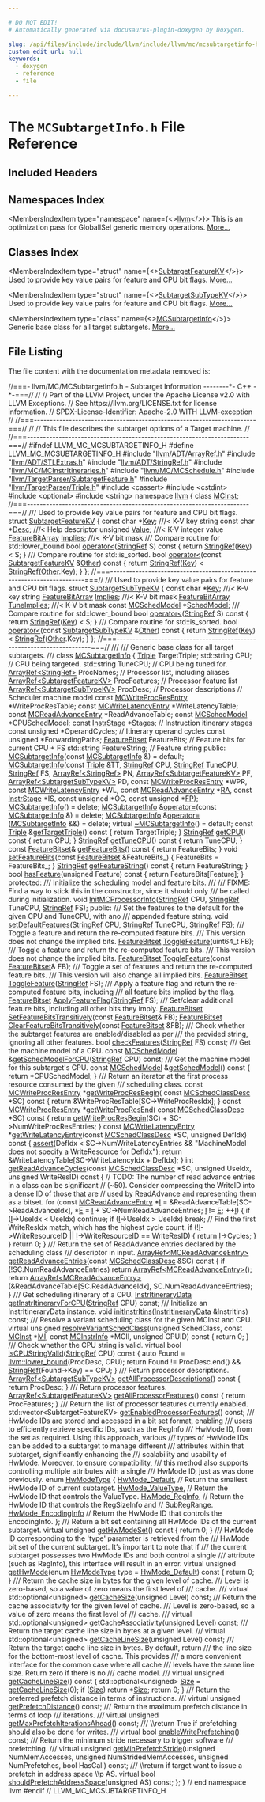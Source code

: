 ```yaml
---

# DO NOT EDIT!
# Automatically generated via docusaurus-plugin-doxygen by Doxygen.

slug: /api/files/include/include/llvm/include/llvm/mc/mcsubtargetinfo-h
custom_edit_url: null
keywords:
  - doxygen
  - reference
  - file

---
```





# The `MCSubtargetInfo.h` File Reference

<DoxygenPage pluginConfig={pluginConfig}>



## Included Headers

<IncludesList>
<IncludesListItem
  filePath="llvm/ADT/ArrayRef.h"
  permalink="/docs/api/files/include/include/llvm/include/llvm/adt/arrayref-h"
  isLocal="true" />
<IncludesListItem
  filePath="llvm/ADT/STLExtras.h"
  permalink="/docs/api/files/include/include/llvm/include/llvm/adt/stlextras-h"
  isLocal="true" />
<IncludesListItem
  filePath="llvm/ADT/StringRef.h"
  permalink="/docs/api/files/include/include/llvm/include/llvm/adt/stringref-h"
  isLocal="true" />
<IncludesListItem
  filePath="llvm/MC/MCInstrItineraries.h"
  permalink="/docs/api/files/include/include/llvm/include/llvm/mc/mcinstritineraries-h"
  isLocal="true" />
<IncludesListItem
  filePath="llvm/MC/MCSchedule.h"
  permalink="/docs/api/files/include/include/llvm/include/llvm/mc/mcschedule-h"
  isLocal="true" />
<IncludesListItem
  filePath="llvm/TargetParser/SubtargetFeature.h"
  permalink="/docs/api/files/include/include/llvm/include/llvm/targetparser/subtargetfeature-h"
  isLocal="true" />
<IncludesListItem
  filePath="llvm/TargetParser/Triple.h"
  permalink="/docs/api/files/include/include/llvm/include/llvm/targetparser/triple-h"
  isLocal="true" />
<IncludesListItem
  filePath="cassert"
  permalink=""
  isLocal="false" />
<IncludesListItem
  filePath="cstdint"
  permalink=""
  isLocal="false" />
<IncludesListItem
  filePath="optional"
  permalink=""
  isLocal="false" />
<IncludesListItem
  filePath="string"
  permalink=""
  isLocal="false" />
</IncludesList>

## Namespaces Index

<MembersIndex>

<MembersIndexItem
  type="namespace"
  name={<><a href="/docs/api/namespaces/llvm">llvm</a></>}>
This is an optimization pass for GlobalISel generic memory operations. <a href="/docs/api/namespaces/llvm/#details">More...</a>
</MembersIndexItem>

</MembersIndex>

## Classes Index

<MembersIndex>

<MembersIndexItem
  type="struct"
  name={<><a href="/docs/api/structs/llvm/subtargetfeaturekv">SubtargetFeatureKV</a></>}>
Used to provide key value pairs for feature and CPU bit flags. <a href="/docs/api/structs/llvm/subtargetfeaturekv/#details">More...</a>
</MembersIndexItem>

<MembersIndexItem
  type="struct"
  name={<><a href="/docs/api/structs/llvm/subtargetsubtypekv">SubtargetSubTypeKV</a></>}>
Used to provide key value pairs for feature and CPU bit flags. <a href="/docs/api/structs/llvm/subtargetsubtypekv/#details">More...</a>
</MembersIndexItem>

<MembersIndexItem
  type="class"
  name={<><a href="/docs/api/classes/llvm/mcsubtargetinfo">MCSubtargetInfo</a></>}>
Generic base class for all target subtargets. <a href="/docs/api/classes/llvm/mcsubtargetinfo/#details">More...</a>
</MembersIndexItem>

</MembersIndex>


## File Listing

The file content with the documentation metadata removed is:

<ProgramListing>

<Link id="l00001" /><CodeLine lineNumber="1"><span class="doxyHighlightComment">//===- llvm/MC/MCSubtargetInfo.h - Subtarget Information --------&#42;- C++ -&#42;-===//</span></CodeLine>
<Link id="l00002" /><CodeLine lineNumber="2"><span class="doxyHighlightComment">//</span></CodeLine>
<Link id="l00003" /><CodeLine lineNumber="3"><span class="doxyHighlightComment">// Part of the LLVM Project, under the Apache License v2.0 with LLVM Exceptions.</span></CodeLine>
<Link id="l00004" /><CodeLine lineNumber="4"><span class="doxyHighlightComment">// See https://llvm.org/LICENSE.txt for license information.</span></CodeLine>
<Link id="l00005" /><CodeLine lineNumber="5"><span class="doxyHighlightComment">// SPDX-License-Identifier: Apache-2.0 WITH LLVM-exception</span></CodeLine>
<Link id="l00006" /><CodeLine lineNumber="6"><span class="doxyHighlightComment">//</span></CodeLine>
<Link id="l00007" /><CodeLine lineNumber="7"><span class="doxyHighlightComment">//===----------------------------------------------------------------------===//</span></CodeLine>
<Link id="l00008" /><CodeLine lineNumber="8"><span class="doxyHighlightComment">//</span></CodeLine>
<Link id="l00009" /><CodeLine lineNumber="9"><span class="doxyHighlightComment">// This file describes the subtarget options of a Target machine.</span></CodeLine>
<Link id="l00010" /><CodeLine lineNumber="10"><span class="doxyHighlightComment">//</span></CodeLine>
<Link id="l00011" /><CodeLine lineNumber="11"><span class="doxyHighlightComment">//===----------------------------------------------------------------------===//</span></CodeLine>
<Link id="l00012" /><CodeLine lineNumber="12"></CodeLine>
<Link id="l00013" /><CodeLine lineNumber="13"><span class="doxyHighlightPreprocessor">#ifndef LLVM&#95;MC&#95;MCSUBTARGETINFO&#95;H</span></CodeLine>
<Link id="l00014" /><CodeLine lineNumber="14"><span class="doxyHighlightPreprocessor">#define LLVM&#95;MC&#95;MCSUBTARGETINFO&#95;H</span></CodeLine>
<Link id="l00015" /><CodeLine lineNumber="15"></CodeLine>
<Link id="l00016" /><CodeLine lineNumber="16"><span class="doxyHighlightPreprocessor">#include &quot;<a href="/docs/api/files/include/include/llvm/include/llvm/adt/arrayref-h">llvm/ADT/ArrayRef.h</a>&quot;</span></CodeLine>
<Link id="l00017" /><CodeLine lineNumber="17"><span class="doxyHighlightPreprocessor">#include &quot;<a href="/docs/api/files/include/include/llvm/include/llvm/adt/stlextras-h">llvm/ADT/STLExtras.h</a>&quot;</span></CodeLine>
<Link id="l00018" /><CodeLine lineNumber="18"><span class="doxyHighlightPreprocessor">#include &quot;<a href="/docs/api/files/include/include/llvm/include/llvm/adt/stringref-h">llvm/ADT/StringRef.h</a>&quot;</span></CodeLine>
<Link id="l00019" /><CodeLine lineNumber="19"><span class="doxyHighlightPreprocessor">#include &quot;<a href="/docs/api/files/include/include/llvm/include/llvm/mc/mcinstritineraries-h">llvm/MC/MCInstrItineraries.h</a>&quot;</span></CodeLine>
<Link id="l00020" /><CodeLine lineNumber="20"><span class="doxyHighlightPreprocessor">#include &quot;<a href="/docs/api/files/include/include/llvm/include/llvm/mc/mcschedule-h">llvm/MC/MCSchedule.h</a>&quot;</span></CodeLine>
<Link id="l00021" /><CodeLine lineNumber="21"><span class="doxyHighlightPreprocessor">#include &quot;<a href="/docs/api/files/include/include/llvm/include/llvm/targetparser/subtargetfeature-h">llvm/TargetParser/SubtargetFeature.h</a>&quot;</span></CodeLine>
<Link id="l00022" /><CodeLine lineNumber="22"><span class="doxyHighlightPreprocessor">#include &quot;<a href="/docs/api/files/include/include/llvm/include/llvm/targetparser/triple-h">llvm/TargetParser/Triple.h</a>&quot;</span></CodeLine>
<Link id="l00023" /><CodeLine lineNumber="23"><span class="doxyHighlightPreprocessor">#include &lt;cassert&gt;</span></CodeLine>
<Link id="l00024" /><CodeLine lineNumber="24"><span class="doxyHighlightPreprocessor">#include &lt;cstdint&gt;</span></CodeLine>
<Link id="l00025" /><CodeLine lineNumber="25"><span class="doxyHighlightPreprocessor">#include &lt;optional&gt;</span></CodeLine>
<Link id="l00026" /><CodeLine lineNumber="26"><span class="doxyHighlightPreprocessor">#include &lt;string&gt;</span></CodeLine>
<Link id="l00027" /><CodeLine lineNumber="27"></CodeLine>
<Link id="l00028" /><CodeLine lineNumber="28"><span class="doxyHighlightKeyword">namespace </span><span class="doxyHighlight"><a href="/docs/api/namespaces/llvm">llvm</a> &#123;</span></CodeLine>
<Link id="l00029" /><CodeLine lineNumber="29"></CodeLine>
<Link id="l00030" /><CodeLine lineNumber="30"><span class="doxyHighlightKeyword">class </span><span class="doxyHighlight"><a href="/docs/api/classes/llvm/mcinst">MCInst</a>;</span></CodeLine>
<Link id="l00031" /><CodeLine lineNumber="31"></CodeLine>
<Link id="l00032" /><CodeLine lineNumber="32"><span class="doxyHighlightComment">//===----------------------------------------------------------------------===//</span></CodeLine>
<Link id="l00033" /><CodeLine lineNumber="33"></CodeLine>
<Link id="l00034" /><CodeLine lineNumber="34"><span class="doxyHighlightComment">/// Used to provide key value pairs for feature and CPU bit flags.</span></CodeLine>
<Link id="l00035" /><CodeLine lineNumber="35" lineLink="/docs/api/structs/llvm/subtargetfeaturekv"><span class="doxyHighlightKeyword">struct </span><span class="doxyHighlight"><a href="/docs/api/structs/llvm/subtargetfeaturekv">SubtargetFeatureKV</a> &#123;</span></CodeLine>
<Link id="l00036" /><CodeLine lineNumber="36" lineLink="/docs/api/structs/llvm/subtargetfeaturekv/#a70f0089176b7a3065148a59e632ed0cf"><span class="doxyHighlight">  </span><span class="doxyHighlightKeyword">const</span><span class="doxyHighlight"> </span><span class="doxyHighlightKeywordType">char</span><span class="doxyHighlight"> &#42;<a href="/docs/api/structs/llvm/subtargetfeaturekv/#a70f0089176b7a3065148a59e632ed0cf">Key</a>;                      </span><span class="doxyHighlightComment">///&lt; K-V key string</span></CodeLine>
<Link id="l00037" /><CodeLine lineNumber="37" lineLink="/docs/api/structs/llvm/subtargetfeaturekv/#a7e75808bc41cbe69e3661ba6447e1c75"><span class="doxyHighlight">  </span><span class="doxyHighlightKeyword">const</span><span class="doxyHighlight"> </span><span class="doxyHighlightKeywordType">char</span><span class="doxyHighlight"> &#42;<a href="/docs/api/structs/llvm/subtargetfeaturekv/#a7e75808bc41cbe69e3661ba6447e1c75">Desc</a>;                     </span><span class="doxyHighlightComment">///&lt; Help descriptor</span></CodeLine>
<Link id="l00038" /><CodeLine lineNumber="38" lineLink="/docs/api/structs/llvm/subtargetfeaturekv/#a7052536ef4db759fa568ba0541e6170e"><span class="doxyHighlight">  </span><span class="doxyHighlightKeywordType">unsigned</span><span class="doxyHighlight"> <a href="/docs/api/structs/llvm/subtargetfeaturekv/#a7052536ef4db759fa568ba0541e6170e">Value</a>;                       </span><span class="doxyHighlightComment">///&lt; K-V integer value</span></CodeLine>
<Link id="l00039" /><CodeLine lineNumber="39" lineLink="/docs/api/structs/llvm/subtargetfeaturekv/#aa8238dd9dd2289c37c52823f01dfe460"><span class="doxyHighlight">  <a href="/docs/api/classes/llvm/featurebitarray">FeatureBitArray</a> <a href="/docs/api/structs/llvm/subtargetfeaturekv/#aa8238dd9dd2289c37c52823f01dfe460">Implies</a>;              </span><span class="doxyHighlightComment">///&lt; K-V bit mask</span></CodeLine>
<Link id="l00040" /><CodeLine lineNumber="40"></CodeLine>
<Link id="l00041" /><CodeLine lineNumber="41"><span class="doxyHighlightComment">  /// Compare routine for std::lower&#95;bound</span></CodeLine>
<Link id="l00042" /><CodeLine lineNumber="42" lineLink="/docs/api/structs/llvm/subtargetfeaturekv/#a1b1dbf00c31b86634da16faba51f6be6"><span class="doxyHighlight">  </span><span class="doxyHighlightKeywordType">bool</span><span class="doxyHighlight"> <a href="/docs/api/structs/llvm/subtargetfeaturekv/#a1b1dbf00c31b86634da16faba51f6be6">operator&lt;</a>(<a href="/docs/api/classes/llvm/stringref">StringRef</a> S)</span><span class="doxyHighlightKeyword"> const </span><span class="doxyHighlight">&#123;</span></CodeLine>
<Link id="l00043" /><CodeLine lineNumber="43"><span class="doxyHighlight">    </span><span class="doxyHighlightKeywordFlow">return</span><span class="doxyHighlight"> <a href="/docs/api/classes/llvm/stringref">StringRef</a>(<a href="/docs/api/structs/llvm/subtargetfeaturekv/#a70f0089176b7a3065148a59e632ed0cf">Key</a>) &lt; S;</span></CodeLine>
<Link id="l00044" /><CodeLine lineNumber="44"><span class="doxyHighlight">  &#125;</span></CodeLine>
<Link id="l00045" /><CodeLine lineNumber="45"></CodeLine>
<Link id="l00046" /><CodeLine lineNumber="46"><span class="doxyHighlightComment">  /// Compare routine for std::is&#95;sorted.</span></CodeLine>
<Link id="l00047" /><CodeLine lineNumber="47" lineLink="/docs/api/structs/llvm/subtargetfeaturekv/#a2d3c6a863204eaaa227fed7ae17bd600"><span class="doxyHighlight">  </span><span class="doxyHighlightKeywordType">bool</span><span class="doxyHighlight"> <a href="/docs/api/structs/llvm/subtargetfeaturekv/#a2d3c6a863204eaaa227fed7ae17bd600">operator&lt;</a>(</span><span class="doxyHighlightKeyword">const</span><span class="doxyHighlight"> <a href="/docs/api/structs/llvm/subtargetfeaturekv">SubtargetFeatureKV</a> &amp;<a href="/docs/api/namespaces/llvm/#a9eb4f5b98b70ee4fab9614ed58282c1fa6311ae17c1ee52b36e68aaf4ad066387">Other</a>)</span><span class="doxyHighlightKeyword"> const </span><span class="doxyHighlight">&#123;</span></CodeLine>
<Link id="l00048" /><CodeLine lineNumber="48"><span class="doxyHighlight">    </span><span class="doxyHighlightKeywordFlow">return</span><span class="doxyHighlight"> <a href="/docs/api/classes/llvm/stringref">StringRef</a>(<a href="/docs/api/structs/llvm/subtargetfeaturekv/#a70f0089176b7a3065148a59e632ed0cf">Key</a>) &lt; <a href="/docs/api/classes/llvm/stringref">StringRef</a>(<a href="/docs/api/namespaces/llvm/#a9eb4f5b98b70ee4fab9614ed58282c1fa6311ae17c1ee52b36e68aaf4ad066387">Other</a>.Key);</span></CodeLine>
<Link id="l00049" /><CodeLine lineNumber="49"><span class="doxyHighlight">  &#125;</span></CodeLine>
<Link id="l00050" /><CodeLine lineNumber="50"><span class="doxyHighlight">&#125;;</span></CodeLine>
<Link id="l00051" /><CodeLine lineNumber="51"></CodeLine>
<Link id="l00052" /><CodeLine lineNumber="52"><span class="doxyHighlightComment">//===----------------------------------------------------------------------===//</span></CodeLine>
<Link id="l00053" /><CodeLine lineNumber="53"></CodeLine>
<Link id="l00054" /><CodeLine lineNumber="54"><span class="doxyHighlightComment">/// Used to provide key value pairs for feature and CPU bit flags.</span></CodeLine>
<Link id="l00055" /><CodeLine lineNumber="55" lineLink="/docs/api/structs/llvm/subtargetsubtypekv"><span class="doxyHighlightKeyword">struct </span><span class="doxyHighlight"><a href="/docs/api/structs/llvm/subtargetsubtypekv">SubtargetSubTypeKV</a> &#123;</span></CodeLine>
<Link id="l00056" /><CodeLine lineNumber="56" lineLink="/docs/api/structs/llvm/subtargetsubtypekv/#a86a9752037c73c6d1c95ca11e3961e86"><span class="doxyHighlight">  </span><span class="doxyHighlightKeyword">const</span><span class="doxyHighlight"> </span><span class="doxyHighlightKeywordType">char</span><span class="doxyHighlight"> &#42;<a href="/docs/api/structs/llvm/subtargetsubtypekv/#a86a9752037c73c6d1c95ca11e3961e86">Key</a>;                      </span><span class="doxyHighlightComment">///&lt; K-V key string</span></CodeLine>
<Link id="l00057" /><CodeLine lineNumber="57" lineLink="/docs/api/structs/llvm/subtargetsubtypekv/#a81f7413b246b670568e35061dc0b9f0c"><span class="doxyHighlight">  <a href="/docs/api/classes/llvm/featurebitarray">FeatureBitArray</a> <a href="/docs/api/structs/llvm/subtargetsubtypekv/#a81f7413b246b670568e35061dc0b9f0c">Implies</a>;              </span><span class="doxyHighlightComment">///&lt; K-V bit mask</span></CodeLine>
<Link id="l00058" /><CodeLine lineNumber="58" lineLink="/docs/api/structs/llvm/subtargetsubtypekv/#a8ebb04a577050aa4baab2d26fe977777"><span class="doxyHighlight">  <a href="/docs/api/classes/llvm/featurebitarray">FeatureBitArray</a> <a href="/docs/api/structs/llvm/subtargetsubtypekv/#a8ebb04a577050aa4baab2d26fe977777">TuneImplies</a>;          </span><span class="doxyHighlightComment">///&lt; K-V bit mask</span></CodeLine>
<Link id="l00059" /><CodeLine lineNumber="59" lineLink="/docs/api/structs/llvm/subtargetsubtypekv/#a0a93c69eb1278bc8e0c651abc768d526"><span class="doxyHighlight">  </span><span class="doxyHighlightKeyword">const</span><span class="doxyHighlight"> <a href="/docs/api/structs/llvm/mcschedmodel">MCSchedModel</a> &#42;<a href="/docs/api/structs/llvm/subtargetsubtypekv/#a0a93c69eb1278bc8e0c651abc768d526">SchedModel</a>;</span></CodeLine>
<Link id="l00060" /><CodeLine lineNumber="60"></CodeLine>
<Link id="l00061" /><CodeLine lineNumber="61"><span class="doxyHighlightComment">  /// Compare routine for std::lower&#95;bound</span></CodeLine>
<Link id="l00062" /><CodeLine lineNumber="62" lineLink="/docs/api/structs/llvm/subtargetsubtypekv/#ac09f3666df1896ab6d6a5e46c8040c4d"><span class="doxyHighlight">  </span><span class="doxyHighlightKeywordType">bool</span><span class="doxyHighlight"> <a href="/docs/api/structs/llvm/subtargetsubtypekv/#ac09f3666df1896ab6d6a5e46c8040c4d">operator&lt;</a>(<a href="/docs/api/classes/llvm/stringref">StringRef</a> S)</span><span class="doxyHighlightKeyword"> const </span><span class="doxyHighlight">&#123;</span></CodeLine>
<Link id="l00063" /><CodeLine lineNumber="63"><span class="doxyHighlight">    </span><span class="doxyHighlightKeywordFlow">return</span><span class="doxyHighlight"> <a href="/docs/api/classes/llvm/stringref">StringRef</a>(<a href="/docs/api/structs/llvm/subtargetsubtypekv/#a86a9752037c73c6d1c95ca11e3961e86">Key</a>) &lt; S;</span></CodeLine>
<Link id="l00064" /><CodeLine lineNumber="64"><span class="doxyHighlight">  &#125;</span></CodeLine>
<Link id="l00065" /><CodeLine lineNumber="65"></CodeLine>
<Link id="l00066" /><CodeLine lineNumber="66"><span class="doxyHighlightComment">  /// Compare routine for std::is&#95;sorted.</span></CodeLine>
<Link id="l00067" /><CodeLine lineNumber="67" lineLink="/docs/api/structs/llvm/subtargetsubtypekv/#aad1cc9c34f9c159b29fc4ff51eb96e47"><span class="doxyHighlight">  </span><span class="doxyHighlightKeywordType">bool</span><span class="doxyHighlight"> <a href="/docs/api/structs/llvm/subtargetsubtypekv/#aad1cc9c34f9c159b29fc4ff51eb96e47">operator&lt;</a>(</span><span class="doxyHighlightKeyword">const</span><span class="doxyHighlight"> <a href="/docs/api/structs/llvm/subtargetsubtypekv">SubtargetSubTypeKV</a> &amp;<a href="/docs/api/namespaces/llvm/#a9eb4f5b98b70ee4fab9614ed58282c1fa6311ae17c1ee52b36e68aaf4ad066387">Other</a>)</span><span class="doxyHighlightKeyword"> const </span><span class="doxyHighlight">&#123;</span></CodeLine>
<Link id="l00068" /><CodeLine lineNumber="68"><span class="doxyHighlight">    </span><span class="doxyHighlightKeywordFlow">return</span><span class="doxyHighlight"> <a href="/docs/api/classes/llvm/stringref">StringRef</a>(<a href="/docs/api/structs/llvm/subtargetsubtypekv/#a86a9752037c73c6d1c95ca11e3961e86">Key</a>) &lt; <a href="/docs/api/classes/llvm/stringref">StringRef</a>(<a href="/docs/api/namespaces/llvm/#a9eb4f5b98b70ee4fab9614ed58282c1fa6311ae17c1ee52b36e68aaf4ad066387">Other</a>.Key);</span></CodeLine>
<Link id="l00069" /><CodeLine lineNumber="69"><span class="doxyHighlight">  &#125;</span></CodeLine>
<Link id="l00070" /><CodeLine lineNumber="70"><span class="doxyHighlight">&#125;;</span></CodeLine>
<Link id="l00071" /><CodeLine lineNumber="71"></CodeLine>
<Link id="l00072" /><CodeLine lineNumber="72"><span class="doxyHighlightComment">//===----------------------------------------------------------------------===//</span></CodeLine>
<Link id="l00073" /><CodeLine lineNumber="73"><span class="doxyHighlightComment">///</span></CodeLine>
<Link id="l00074" /><CodeLine lineNumber="74"><span class="doxyHighlightComment">/// Generic base class for all target subtargets.</span></CodeLine>
<Link id="l00075" /><CodeLine lineNumber="75"><span class="doxyHighlightComment">///</span></CodeLine>
<Link id="l00076" /><CodeLine lineNumber="76" lineLink="/docs/api/classes/llvm/mcsubtargetinfo"><span class="doxyHighlightKeyword">class </span><span class="doxyHighlight"><a href="/docs/api/classes/llvm/mcsubtargetinfo/#acd6b8a57e9cc0d8ccf8e91a08937bbdf">MCSubtargetInfo</a> &#123;</span></CodeLine>
<Link id="l00077" /><CodeLine lineNumber="77"><span class="doxyHighlight">  <a href="/docs/api/classes/llvm/triple">Triple</a> TargetTriple;</span></CodeLine>
<Link id="l00078" /><CodeLine lineNumber="78"><span class="doxyHighlight">  std::string CPU; </span><span class="doxyHighlightComment">// CPU being targeted.</span></CodeLine>
<Link id="l00079" /><CodeLine lineNumber="79"><span class="doxyHighlight">  std::string TuneCPU; </span><span class="doxyHighlightComment">// CPU being tuned for.</span></CodeLine>
<Link id="l00080" /><CodeLine lineNumber="80"><span class="doxyHighlight">  <a href="/docs/api/classes/llvm/arrayref">ArrayRef&lt;StringRef&gt;</a> ProcNames; </span><span class="doxyHighlightComment">// Processor list, including aliases</span></CodeLine>
<Link id="l00081" /><CodeLine lineNumber="81"><span class="doxyHighlight">  <a href="/docs/api/classes/llvm/arrayref">ArrayRef&lt;SubtargetFeatureKV&gt;</a> ProcFeatures;  </span><span class="doxyHighlightComment">// Processor feature list</span></CodeLine>
<Link id="l00082" /><CodeLine lineNumber="82"><span class="doxyHighlight">  <a href="/docs/api/classes/llvm/arrayref">ArrayRef&lt;SubtargetSubTypeKV&gt;</a> ProcDesc;  </span><span class="doxyHighlightComment">// Processor descriptions</span></CodeLine>
<Link id="l00083" /><CodeLine lineNumber="83"></CodeLine>
<Link id="l00084" /><CodeLine lineNumber="84"><span class="doxyHighlight">  </span><span class="doxyHighlightComment">// Scheduler machine model</span></CodeLine>
<Link id="l00085" /><CodeLine lineNumber="85"><span class="doxyHighlight">  </span><span class="doxyHighlightKeyword">const</span><span class="doxyHighlight"> <a href="/docs/api/structs/llvm/mcwriteprocresentry">MCWriteProcResEntry</a> &#42;WriteProcResTable;</span></CodeLine>
<Link id="l00086" /><CodeLine lineNumber="86"><span class="doxyHighlight">  </span><span class="doxyHighlightKeyword">const</span><span class="doxyHighlight"> <a href="/docs/api/structs/llvm/mcwritelatencyentry">MCWriteLatencyEntry</a> &#42;WriteLatencyTable;</span></CodeLine>
<Link id="l00087" /><CodeLine lineNumber="87"><span class="doxyHighlight">  </span><span class="doxyHighlightKeyword">const</span><span class="doxyHighlight"> <a href="/docs/api/structs/llvm/mcreadadvanceentry">MCReadAdvanceEntry</a> &#42;ReadAdvanceTable;</span></CodeLine>
<Link id="l00088" /><CodeLine lineNumber="88"><span class="doxyHighlight">  </span><span class="doxyHighlightKeyword">const</span><span class="doxyHighlight"> <a href="/docs/api/structs/llvm/mcschedmodel">MCSchedModel</a> &#42;CPUSchedModel;</span></CodeLine>
<Link id="l00089" /><CodeLine lineNumber="89"></CodeLine>
<Link id="l00090" /><CodeLine lineNumber="90"><span class="doxyHighlight">  </span><span class="doxyHighlightKeyword">const</span><span class="doxyHighlight"> <a href="/docs/api/structs/llvm/instrstage">InstrStage</a> &#42;Stages;            </span><span class="doxyHighlightComment">// Instruction itinerary stages</span></CodeLine>
<Link id="l00091" /><CodeLine lineNumber="91"><span class="doxyHighlight">  </span><span class="doxyHighlightKeyword">const</span><span class="doxyHighlight"> </span><span class="doxyHighlightKeywordType">unsigned</span><span class="doxyHighlight"> &#42;OperandCycles;       </span><span class="doxyHighlightComment">// Itinerary operand cycles</span></CodeLine>
<Link id="l00092" /><CodeLine lineNumber="92"><span class="doxyHighlight">  </span><span class="doxyHighlightKeyword">const</span><span class="doxyHighlight"> </span><span class="doxyHighlightKeywordType">unsigned</span><span class="doxyHighlight"> &#42;ForwardingPaths;</span></CodeLine>
<Link id="l00093" /><CodeLine lineNumber="93"><span class="doxyHighlight">  <a href="/docs/api/classes/llvm/featurebitset">FeatureBitset</a> FeatureBits;           </span><span class="doxyHighlightComment">// Feature bits for current CPU + FS</span></CodeLine>
<Link id="l00094" /><CodeLine lineNumber="94"><span class="doxyHighlight">  std::string FeatureString;           </span><span class="doxyHighlightComment">// Feature string</span></CodeLine>
<Link id="l00095" /><CodeLine lineNumber="95"></CodeLine>
<Link id="l00096" /><CodeLine lineNumber="96"><span class="doxyHighlightKeyword">public</span><span class="doxyHighlight">:</span></CodeLine>
<Link id="l00097" /><CodeLine lineNumber="97" lineLink="/docs/api/classes/llvm/mcsubtargetinfo/#acd6b8a57e9cc0d8ccf8e91a08937bbdf"><span class="doxyHighlight">  <a href="/docs/api/classes/llvm/mcsubtargetinfo/#acd6b8a57e9cc0d8ccf8e91a08937bbdf">MCSubtargetInfo</a>(</span><span class="doxyHighlightKeyword">const</span><span class="doxyHighlight"> <a href="/docs/api/classes/llvm/mcsubtargetinfo/#acd6b8a57e9cc0d8ccf8e91a08937bbdf">MCSubtargetInfo</a> &amp;) = </span><span class="doxyHighlightKeywordFlow">default</span><span class="doxyHighlight">;</span></CodeLine>
<Link id="l00098" /><CodeLine lineNumber="98"><span class="doxyHighlight">  <a href="/docs/api/classes/llvm/mcsubtargetinfo/#a860e8cc7a236a7e1f0d04ecfdffeba35">MCSubtargetInfo</a>(</span><span class="doxyHighlightKeyword">const</span><span class="doxyHighlight"> <a href="/docs/api/classes/llvm/triple">Triple</a> &amp;TT, <a href="/docs/api/classes/llvm/stringref">StringRef</a> CPU, <a href="/docs/api/classes/llvm/stringref">StringRef</a> TuneCPU,</span></CodeLine>
<Link id="l00099" /><CodeLine lineNumber="99"><span class="doxyHighlight">                  <a href="/docs/api/classes/llvm/stringref">StringRef</a> FS, <a href="/docs/api/classes/llvm/arrayref">ArrayRef&lt;StringRef&gt;</a> PN,</span></CodeLine>
<Link id="l00100" /><CodeLine lineNumber="100"><span class="doxyHighlight">                  <a href="/docs/api/classes/llvm/arrayref">ArrayRef&lt;SubtargetFeatureKV&gt;</a> PF,</span></CodeLine>
<Link id="l00101" /><CodeLine lineNumber="101"><span class="doxyHighlight">                  <a href="/docs/api/classes/llvm/arrayref">ArrayRef&lt;SubtargetSubTypeKV&gt;</a> PD,</span></CodeLine>
<Link id="l00102" /><CodeLine lineNumber="102"><span class="doxyHighlight">                  </span><span class="doxyHighlightKeyword">const</span><span class="doxyHighlight"> <a href="/docs/api/structs/llvm/mcwriteprocresentry">MCWriteProcResEntry</a> &#42;WPR, </span><span class="doxyHighlightKeyword">const</span><span class="doxyHighlight"> <a href="/docs/api/structs/llvm/mcwritelatencyentry">MCWriteLatencyEntry</a> &#42;WL,</span></CodeLine>
<Link id="l00103" /><CodeLine lineNumber="103"><span class="doxyHighlight">                  </span><span class="doxyHighlightKeyword">const</span><span class="doxyHighlight"> <a href="/docs/api/structs/llvm/mcreadadvanceentry">MCReadAdvanceEntry</a> &#42;<a href="/docs/api/files/lib/lib/target/lib/target/amdgpu/sioptimizeexecmaskingprera-cpp/#a3e47bdb3e296b00df96eff7896fa57bf">RA</a>, </span><span class="doxyHighlightKeyword">const</span><span class="doxyHighlight"> <a href="/docs/api/structs/llvm/instrstage">InstrStage</a> &#42;IS,</span></CodeLine>
<Link id="l00104" /><CodeLine lineNumber="104"><span class="doxyHighlight">                  </span><span class="doxyHighlightKeyword">const</span><span class="doxyHighlight"> </span><span class="doxyHighlightKeywordType">unsigned</span><span class="doxyHighlight"> &#42;OC, </span><span class="doxyHighlightKeyword">const</span><span class="doxyHighlight"> </span><span class="doxyHighlightKeywordType">unsigned</span><span class="doxyHighlight"> &#42;<a href="/docs/api/files/lib/lib/target/lib/target/aarch64/aarch64iseldagtodag-cpp/#a2098a5fa6ada61b6c4a1f210ad84e4a1a4ebada6a2af2bcba53ded1d7b414f081">FP</a>);</span></CodeLine>
<Link id="l00105" /><CodeLine lineNumber="105" lineLink="/docs/api/classes/llvm/mcsubtargetinfo/#a860e8cc7a236a7e1f0d04ecfdffeba35"><span class="doxyHighlight">  <a href="/docs/api/classes/llvm/mcsubtargetinfo/#a860e8cc7a236a7e1f0d04ecfdffeba35">MCSubtargetInfo</a>() = </span><span class="doxyHighlightKeyword">delete</span><span class="doxyHighlight">;</span></CodeLine>
<Link id="l00106" /><CodeLine lineNumber="106" lineLink="/docs/api/classes/llvm/mcsubtargetinfo/#a42ece6d9a174fb7305138b8dd452d88f"><span class="doxyHighlight">  <a href="/docs/api/classes/llvm/mcsubtargetinfo/#acd6b8a57e9cc0d8ccf8e91a08937bbdf">MCSubtargetInfo</a> &amp;<a href="/docs/api/classes/llvm/mcsubtargetinfo/#a42ece6d9a174fb7305138b8dd452d88f">operator=</a>(</span><span class="doxyHighlightKeyword">const</span><span class="doxyHighlight"> <a href="/docs/api/classes/llvm/mcsubtargetinfo/#acd6b8a57e9cc0d8ccf8e91a08937bbdf">MCSubtargetInfo</a> &amp;) = </span><span class="doxyHighlightKeyword">delete</span><span class="doxyHighlight">;</span></CodeLine>
<Link id="l00107" /><CodeLine lineNumber="107" lineLink="/docs/api/classes/llvm/mcsubtargetinfo/#a45f7fb254f30336ddb9d13c8ce562fdc"><span class="doxyHighlight">  <a href="/docs/api/classes/llvm/mcsubtargetinfo/#acd6b8a57e9cc0d8ccf8e91a08937bbdf">MCSubtargetInfo</a> &amp;<a href="/docs/api/classes/llvm/mcsubtargetinfo/#a45f7fb254f30336ddb9d13c8ce562fdc">operator=</a>(<a href="/docs/api/classes/llvm/mcsubtargetinfo/#acd6b8a57e9cc0d8ccf8e91a08937bbdf">MCSubtargetInfo</a> &amp;&amp;) = </span><span class="doxyHighlightKeyword">delete</span><span class="doxyHighlight">;</span></CodeLine>
<Link id="l00108" /><CodeLine lineNumber="108" lineLink="/docs/api/classes/llvm/mcsubtargetinfo/#a801deb3923c341f6cf240d9fbdc9cdc2"><span class="doxyHighlight">  </span><span class="doxyHighlightKeyword">virtual</span><span class="doxyHighlight"> <a href="/docs/api/classes/llvm/mcsubtargetinfo/#a801deb3923c341f6cf240d9fbdc9cdc2">~MCSubtargetInfo</a>() = </span><span class="doxyHighlightKeywordFlow">default</span><span class="doxyHighlight">;</span></CodeLine>
<Link id="l00109" /><CodeLine lineNumber="109"></CodeLine>
<Link id="l00110" /><CodeLine lineNumber="110" lineLink="/docs/api/classes/llvm/mcsubtargetinfo/#a1ef6ef4ff039e873e9f66e21e3e55e26"><span class="doxyHighlight">  </span><span class="doxyHighlightKeyword">const</span><span class="doxyHighlight"> <a href="/docs/api/classes/llvm/triple">Triple</a> &amp;<a href="/docs/api/classes/llvm/mcsubtargetinfo/#a1ef6ef4ff039e873e9f66e21e3e55e26">getTargetTriple</a>()</span><span class="doxyHighlightKeyword"> const </span><span class="doxyHighlight">&#123; </span><span class="doxyHighlightKeywordFlow">return</span><span class="doxyHighlight"> TargetTriple; &#125;</span></CodeLine>
<Link id="l00111" /><CodeLine lineNumber="111" lineLink="/docs/api/classes/llvm/mcsubtargetinfo/#a5d5452528429597f223826cbc63ca867"><span class="doxyHighlight">  <a href="/docs/api/classes/llvm/stringref">StringRef</a> <a href="/docs/api/classes/llvm/mcsubtargetinfo/#a5d5452528429597f223826cbc63ca867">getCPU</a>()</span><span class="doxyHighlightKeyword"> const </span><span class="doxyHighlight">&#123; </span><span class="doxyHighlightKeywordFlow">return</span><span class="doxyHighlight"> CPU; &#125;</span></CodeLine>
<Link id="l00112" /><CodeLine lineNumber="112" lineLink="/docs/api/classes/llvm/mcsubtargetinfo/#a9ad1b628c02f5e23a256ea858ea75efe"><span class="doxyHighlight">  <a href="/docs/api/classes/llvm/stringref">StringRef</a> <a href="/docs/api/classes/llvm/mcsubtargetinfo/#a9ad1b628c02f5e23a256ea858ea75efe">getTuneCPU</a>()</span><span class="doxyHighlightKeyword"> const </span><span class="doxyHighlight">&#123; </span><span class="doxyHighlightKeywordFlow">return</span><span class="doxyHighlight"> TuneCPU; &#125;</span></CodeLine>
<Link id="l00113" /><CodeLine lineNumber="113"></CodeLine>
<Link id="l00114" /><CodeLine lineNumber="114" lineLink="/docs/api/classes/llvm/mcsubtargetinfo/#a53afee158973a8af8c60263ddb5b2d07"><span class="doxyHighlight">  </span><span class="doxyHighlightKeyword">const</span><span class="doxyHighlight"> <a href="/docs/api/classes/llvm/featurebitset">FeatureBitset</a>&amp; <a href="/docs/api/classes/llvm/mcsubtargetinfo/#a53afee158973a8af8c60263ddb5b2d07">getFeatureBits</a>()</span><span class="doxyHighlightKeyword"> const </span><span class="doxyHighlight">&#123; </span><span class="doxyHighlightKeywordFlow">return</span><span class="doxyHighlight"> FeatureBits; &#125;</span></CodeLine>
<Link id="l00115" /><CodeLine lineNumber="115" lineLink="/docs/api/classes/llvm/mcsubtargetinfo/#a163ce14824b63240eb1065b2ff583a8b"><span class="doxyHighlight">  </span><span class="doxyHighlightKeywordType">void</span><span class="doxyHighlight"> <a href="/docs/api/classes/llvm/mcsubtargetinfo/#a163ce14824b63240eb1065b2ff583a8b">setFeatureBits</a>(</span><span class="doxyHighlightKeyword">const</span><span class="doxyHighlight"> <a href="/docs/api/classes/llvm/featurebitset">FeatureBitset</a> &amp;FeatureBits&#95;) &#123;</span></CodeLine>
<Link id="l00116" /><CodeLine lineNumber="116"><span class="doxyHighlight">    FeatureBits = FeatureBits&#95;;</span></CodeLine>
<Link id="l00117" /><CodeLine lineNumber="117"><span class="doxyHighlight">  &#125;</span></CodeLine>
<Link id="l00118" /><CodeLine lineNumber="118"></CodeLine>
<Link id="l00119" /><CodeLine lineNumber="119" lineLink="/docs/api/classes/llvm/mcsubtargetinfo/#a149e626e2c29c99e669dc773c99e2b87"><span class="doxyHighlight">  <a href="/docs/api/classes/llvm/stringref">StringRef</a> <a href="/docs/api/classes/llvm/mcsubtargetinfo/#a149e626e2c29c99e669dc773c99e2b87">getFeatureString</a>()</span><span class="doxyHighlightKeyword"> const </span><span class="doxyHighlight">&#123; </span><span class="doxyHighlightKeywordFlow">return</span><span class="doxyHighlight"> FeatureString; &#125;</span></CodeLine>
<Link id="l00120" /><CodeLine lineNumber="120"></CodeLine>
<Link id="l00121" /><CodeLine lineNumber="121" lineLink="/docs/api/classes/llvm/mcsubtargetinfo/#a0ad14e9a81239b54fd64089b3290bfde"><span class="doxyHighlight">  </span><span class="doxyHighlightKeywordType">bool</span><span class="doxyHighlight"> <a href="/docs/api/classes/llvm/mcsubtargetinfo/#a0ad14e9a81239b54fd64089b3290bfde">hasFeature</a>(</span><span class="doxyHighlightKeywordType">unsigned</span><span class="doxyHighlight"> Feature)</span><span class="doxyHighlightKeyword"> const </span><span class="doxyHighlight">&#123;</span></CodeLine>
<Link id="l00122" /><CodeLine lineNumber="122"><span class="doxyHighlight">    </span><span class="doxyHighlightKeywordFlow">return</span><span class="doxyHighlight"> FeatureBits&#91;Feature&#93;;</span></CodeLine>
<Link id="l00123" /><CodeLine lineNumber="123"><span class="doxyHighlight">  &#125;</span></CodeLine>
<Link id="l00124" /><CodeLine lineNumber="124"></CodeLine>
<Link id="l00125" /><CodeLine lineNumber="125"><span class="doxyHighlightKeyword">protected</span><span class="doxyHighlight">:</span></CodeLine>
<Link id="l00126" /><CodeLine lineNumber="126"><span class="doxyHighlightComment">  /// Initialize the scheduling model and feature bits.</span></CodeLine>
<Link id="l00127" /><CodeLine lineNumber="127"><span class="doxyHighlightComment">  ///</span></CodeLine>
<Link id="l00128" /><CodeLine lineNumber="128"><span class="doxyHighlightComment">  /// FIXME: Find a way to stick this in the constructor, since it should only</span></CodeLine>
<Link id="l00129" /><CodeLine lineNumber="129"><span class="doxyHighlightComment">  /// be called during initialization.</span></CodeLine>
<Link id="l00130" /><CodeLine lineNumber="130"><span class="doxyHighlight">  </span><span class="doxyHighlightKeywordType">void</span><span class="doxyHighlight"> <a href="/docs/api/classes/llvm/mcsubtargetinfo/#adea593fdfefa11ea2aa7ed07d9df6155">InitMCProcessorInfo</a>(<a href="/docs/api/classes/llvm/stringref">StringRef</a> CPU, <a href="/docs/api/classes/llvm/stringref">StringRef</a> TuneCPU, <a href="/docs/api/classes/llvm/stringref">StringRef</a> FS);</span></CodeLine>
<Link id="l00131" /><CodeLine lineNumber="131"></CodeLine>
<Link id="l00132" /><CodeLine lineNumber="132"><span class="doxyHighlightKeyword">public</span><span class="doxyHighlight">:</span></CodeLine>
<Link id="l00133" /><CodeLine lineNumber="133"><span class="doxyHighlightComment">  /// Set the features to the default for the given CPU and TuneCPU, with ano</span></CodeLine>
<Link id="l00134" /><CodeLine lineNumber="134"><span class="doxyHighlightComment">  /// appended feature string.</span></CodeLine>
<Link id="l00135" /><CodeLine lineNumber="135"><span class="doxyHighlight">  </span><span class="doxyHighlightKeywordType">void</span><span class="doxyHighlight"> <a href="/docs/api/classes/llvm/mcsubtargetinfo/#ac717fb0e66df93c662f97cc56de7d1f3">setDefaultFeatures</a>(<a href="/docs/api/classes/llvm/stringref">StringRef</a> CPU, <a href="/docs/api/classes/llvm/stringref">StringRef</a> TuneCPU, <a href="/docs/api/classes/llvm/stringref">StringRef</a> FS);</span></CodeLine>
<Link id="l00136" /><CodeLine lineNumber="136"></CodeLine>
<Link id="l00137" /><CodeLine lineNumber="137"><span class="doxyHighlightComment">  /// Toggle a feature and return the re-computed feature bits.</span></CodeLine>
<Link id="l00138" /><CodeLine lineNumber="138"><span class="doxyHighlightComment">  /// This version does not change the implied bits.</span></CodeLine>
<Link id="l00139" /><CodeLine lineNumber="139"><span class="doxyHighlight">  <a href="/docs/api/classes/llvm/featurebitset">FeatureBitset</a> <a href="/docs/api/classes/llvm/mcsubtargetinfo/#acaa1de0987d9c003e41c92f310c45746">ToggleFeature</a>(uint64&#95;t FB);</span></CodeLine>
<Link id="l00140" /><CodeLine lineNumber="140"></CodeLine>
<Link id="l00141" /><CodeLine lineNumber="141"><span class="doxyHighlightComment">  /// Toggle a feature and return the re-computed feature bits.</span></CodeLine>
<Link id="l00142" /><CodeLine lineNumber="142"><span class="doxyHighlightComment">  /// This version does not change the implied bits.</span></CodeLine>
<Link id="l00143" /><CodeLine lineNumber="143"><span class="doxyHighlight">  <a href="/docs/api/classes/llvm/featurebitset">FeatureBitset</a> <a href="/docs/api/classes/llvm/mcsubtargetinfo/#acaa1de0987d9c003e41c92f310c45746">ToggleFeature</a>(</span><span class="doxyHighlightKeyword">const</span><span class="doxyHighlight"> <a href="/docs/api/classes/llvm/featurebitset">FeatureBitset</a>&amp; FB);</span></CodeLine>
<Link id="l00144" /><CodeLine lineNumber="144"></CodeLine>
<Link id="l00145" /><CodeLine lineNumber="145"><span class="doxyHighlightComment">  /// Toggle a set of features and return the re-computed feature bits.</span></CodeLine>
<Link id="l00146" /><CodeLine lineNumber="146"><span class="doxyHighlightComment">  /// This version will also change all implied bits.</span></CodeLine>
<Link id="l00147" /><CodeLine lineNumber="147"><span class="doxyHighlight">  <a href="/docs/api/classes/llvm/featurebitset">FeatureBitset</a> <a href="/docs/api/classes/llvm/mcsubtargetinfo/#acaa1de0987d9c003e41c92f310c45746">ToggleFeature</a>(<a href="/docs/api/classes/llvm/stringref">StringRef</a> FS);</span></CodeLine>
<Link id="l00148" /><CodeLine lineNumber="148"></CodeLine>
<Link id="l00149" /><CodeLine lineNumber="149"><span class="doxyHighlightComment">  /// Apply a feature flag and return the re-computed feature bits, including</span></CodeLine>
<Link id="l00150" /><CodeLine lineNumber="150"><span class="doxyHighlightComment">  /// all feature bits implied by the flag.</span></CodeLine>
<Link id="l00151" /><CodeLine lineNumber="151"><span class="doxyHighlight">  <a href="/docs/api/classes/llvm/featurebitset">FeatureBitset</a> <a href="/docs/api/classes/llvm/mcsubtargetinfo/#a861526a1ea6a99e7e013f7be0998b89e">ApplyFeatureFlag</a>(<a href="/docs/api/classes/llvm/stringref">StringRef</a> FS);</span></CodeLine>
<Link id="l00152" /><CodeLine lineNumber="152"></CodeLine>
<Link id="l00153" /><CodeLine lineNumber="153"><span class="doxyHighlightComment">  /// Set/clear additional feature bits, including all other bits they imply.</span></CodeLine>
<Link id="l00154" /><CodeLine lineNumber="154"><span class="doxyHighlight">  <a href="/docs/api/classes/llvm/featurebitset">FeatureBitset</a> <a href="/docs/api/classes/llvm/mcsubtargetinfo/#a930d94c27661f22a8f6959e3cab4ffda">SetFeatureBitsTransitively</a>(</span><span class="doxyHighlightKeyword">const</span><span class="doxyHighlight"> <a href="/docs/api/classes/llvm/featurebitset">FeatureBitset</a>&amp; FB);</span></CodeLine>
<Link id="l00155" /><CodeLine lineNumber="155"><span class="doxyHighlight">  <a href="/docs/api/classes/llvm/featurebitset">FeatureBitset</a> <a href="/docs/api/classes/llvm/mcsubtargetinfo/#af4b8dd4ace194f4d2fd90bc1c7cc9e61">ClearFeatureBitsTransitively</a>(</span><span class="doxyHighlightKeyword">const</span><span class="doxyHighlight"> <a href="/docs/api/classes/llvm/featurebitset">FeatureBitset</a> &amp;FB);</span></CodeLine>
<Link id="l00156" /><CodeLine lineNumber="156"></CodeLine>
<Link id="l00157" /><CodeLine lineNumber="157"><span class="doxyHighlightComment">  /// Check whether the subtarget features are enabled/disabled as per</span></CodeLine>
<Link id="l00158" /><CodeLine lineNumber="158"><span class="doxyHighlightComment">  /// the provided string, ignoring all other features.</span></CodeLine>
<Link id="l00159" /><CodeLine lineNumber="159"><span class="doxyHighlight">  </span><span class="doxyHighlightKeywordType">bool</span><span class="doxyHighlight"> <a href="/docs/api/classes/llvm/mcsubtargetinfo/#a02f9740fb6022c141b98c6b1af02d29b">checkFeatures</a>(<a href="/docs/api/classes/llvm/stringref">StringRef</a> FS) </span><span class="doxyHighlightKeyword">const</span><span class="doxyHighlight">;</span></CodeLine>
<Link id="l00160" /><CodeLine lineNumber="160"></CodeLine>
<Link id="l00161" /><CodeLine lineNumber="161"><span class="doxyHighlightComment">  /// Get the machine model of a CPU.</span></CodeLine>
<Link id="l00162" /><CodeLine lineNumber="162"><span class="doxyHighlight">  </span><span class="doxyHighlightKeyword">const</span><span class="doxyHighlight"> <a href="/docs/api/structs/llvm/mcschedmodel">MCSchedModel</a> &amp;<a href="/docs/api/classes/llvm/mcsubtargetinfo/#a2eddfb1a986d95b7f9e8e0988f72960c">getSchedModelForCPU</a>(<a href="/docs/api/classes/llvm/stringref">StringRef</a> CPU) </span><span class="doxyHighlightKeyword">const</span><span class="doxyHighlight">;</span></CodeLine>
<Link id="l00163" /><CodeLine lineNumber="163"></CodeLine>
<Link id="l00164" /><CodeLine lineNumber="164"><span class="doxyHighlightComment">  /// Get the machine model for this subtarget&#39;s CPU.</span></CodeLine>
<Link id="l00165" /><CodeLine lineNumber="165" lineLink="/docs/api/classes/llvm/mcsubtargetinfo/#af907ecc18c1f4f0bce8a9e2eb449ffb8"><span class="doxyHighlight">  </span><span class="doxyHighlightKeyword">const</span><span class="doxyHighlight"> <a href="/docs/api/structs/llvm/mcschedmodel">MCSchedModel</a> &amp;<a href="/docs/api/classes/llvm/mcsubtargetinfo/#af907ecc18c1f4f0bce8a9e2eb449ffb8">getSchedModel</a>()</span><span class="doxyHighlightKeyword"> const </span><span class="doxyHighlight">&#123; </span><span class="doxyHighlightKeywordFlow">return</span><span class="doxyHighlight"> &#42;CPUSchedModel; &#125;</span></CodeLine>
<Link id="l00166" /><CodeLine lineNumber="166"></CodeLine>
<Link id="l00167" /><CodeLine lineNumber="167"><span class="doxyHighlightComment">  /// Return an iterator at the first process resource consumed by the given</span></CodeLine>
<Link id="l00168" /><CodeLine lineNumber="168"><span class="doxyHighlightComment">  /// scheduling class.</span></CodeLine>
<Link id="l00169" /><CodeLine lineNumber="169" lineLink="/docs/api/classes/llvm/mcsubtargetinfo/#af31aa7690c77c36f2ffeb083b9917804"><span class="doxyHighlight">  </span><span class="doxyHighlightKeyword">const</span><span class="doxyHighlight"> <a href="/docs/api/structs/llvm/mcwriteprocresentry">MCWriteProcResEntry</a> &#42;<a href="/docs/api/classes/llvm/mcsubtargetinfo/#af31aa7690c77c36f2ffeb083b9917804">getWriteProcResBegin</a>(</span></CodeLine>
<Link id="l00170" /><CodeLine lineNumber="170"><span class="doxyHighlight">    </span><span class="doxyHighlightKeyword">const</span><span class="doxyHighlight"> <a href="/docs/api/structs/llvm/mcschedclassdesc">MCSchedClassDesc</a> &#42;SC)</span><span class="doxyHighlightKeyword"> const </span><span class="doxyHighlight">&#123;</span></CodeLine>
<Link id="l00171" /><CodeLine lineNumber="171"><span class="doxyHighlight">    </span><span class="doxyHighlightKeywordFlow">return</span><span class="doxyHighlight"> &amp;WriteProcResTable&#91;SC-&gt;WriteProcResIdx&#93;;</span></CodeLine>
<Link id="l00172" /><CodeLine lineNumber="172"><span class="doxyHighlight">  &#125;</span></CodeLine>
<Link id="l00173" /><CodeLine lineNumber="173" lineLink="/docs/api/classes/llvm/mcsubtargetinfo/#a08d8cf817aece246e6f804227cfbea77"><span class="doxyHighlight">  </span><span class="doxyHighlightKeyword">const</span><span class="doxyHighlight"> <a href="/docs/api/structs/llvm/mcwriteprocresentry">MCWriteProcResEntry</a> &#42;<a href="/docs/api/classes/llvm/mcsubtargetinfo/#a08d8cf817aece246e6f804227cfbea77">getWriteProcResEnd</a>(</span></CodeLine>
<Link id="l00174" /><CodeLine lineNumber="174"><span class="doxyHighlight">    </span><span class="doxyHighlightKeyword">const</span><span class="doxyHighlight"> <a href="/docs/api/structs/llvm/mcschedclassdesc">MCSchedClassDesc</a> &#42;SC)</span><span class="doxyHighlightKeyword"> const </span><span class="doxyHighlight">&#123;</span></CodeLine>
<Link id="l00175" /><CodeLine lineNumber="175"><span class="doxyHighlight">    </span><span class="doxyHighlightKeywordFlow">return</span><span class="doxyHighlight"> <a href="/docs/api/classes/llvm/mcsubtargetinfo/#af31aa7690c77c36f2ffeb083b9917804">getWriteProcResBegin</a>(SC) + SC-&gt;NumWriteProcResEntries;</span></CodeLine>
<Link id="l00176" /><CodeLine lineNumber="176"><span class="doxyHighlight">  &#125;</span></CodeLine>
<Link id="l00177" /><CodeLine lineNumber="177"></CodeLine>
<Link id="l00178" /><CodeLine lineNumber="178" lineLink="/docs/api/classes/llvm/mcsubtargetinfo/#a36abba0bcbba153c7227e631eae79e7a"><span class="doxyHighlight">  </span><span class="doxyHighlightKeyword">const</span><span class="doxyHighlight"> <a href="/docs/api/structs/llvm/mcwritelatencyentry">MCWriteLatencyEntry</a> &#42;<a href="/docs/api/classes/llvm/mcsubtargetinfo/#a36abba0bcbba153c7227e631eae79e7a">getWriteLatencyEntry</a>(</span><span class="doxyHighlightKeyword">const</span><span class="doxyHighlight"> <a href="/docs/api/structs/llvm/mcschedclassdesc">MCSchedClassDesc</a> &#42;SC,</span></CodeLine>
<Link id="l00179" /><CodeLine lineNumber="179"><span class="doxyHighlight">                                                  </span><span class="doxyHighlightKeywordType">unsigned</span><span class="doxyHighlight"> DefIdx)</span><span class="doxyHighlightKeyword"> const </span><span class="doxyHighlight">&#123;</span></CodeLine>
<Link id="l00180" /><CodeLine lineNumber="180"><span class="doxyHighlight">    <a href="/docs/api/files/lib/lib/target/lib/target/amdgpu/silowercontrolflow-cpp/#a4868c5d81c5ccc98c47aeab6244346a0">assert</a>(DefIdx &lt; SC-&gt;NumWriteLatencyEntries &amp;&amp;</span></CodeLine>
<Link id="l00181" /><CodeLine lineNumber="181"><span class="doxyHighlight">           </span><span class="doxyHighlightStringLiteral">&quot;MachineModel does not specify a WriteResource for DefIdx&quot;</span><span class="doxyHighlight">);</span></CodeLine>
<Link id="l00182" /><CodeLine lineNumber="182"></CodeLine>
<Link id="l00183" /><CodeLine lineNumber="183"><span class="doxyHighlight">    </span><span class="doxyHighlightKeywordFlow">return</span><span class="doxyHighlight"> &amp;WriteLatencyTable&#91;SC-&gt;WriteLatencyIdx + DefIdx&#93;;</span></CodeLine>
<Link id="l00184" /><CodeLine lineNumber="184"><span class="doxyHighlight">  &#125;</span></CodeLine>
<Link id="l00185" /><CodeLine lineNumber="185"></CodeLine>
<Link id="l00186" /><CodeLine lineNumber="186" lineLink="/docs/api/classes/llvm/mcsubtargetinfo/#a1060a7c37903fcc791a20d9d0c994c25"><span class="doxyHighlight">  </span><span class="doxyHighlightKeywordType">int</span><span class="doxyHighlight"> <a href="/docs/api/classes/llvm/mcsubtargetinfo/#a1060a7c37903fcc791a20d9d0c994c25">getReadAdvanceCycles</a>(</span><span class="doxyHighlightKeyword">const</span><span class="doxyHighlight"> <a href="/docs/api/structs/llvm/mcschedclassdesc">MCSchedClassDesc</a> &#42;SC, </span><span class="doxyHighlightKeywordType">unsigned</span><span class="doxyHighlight"> UseIdx,</span></CodeLine>
<Link id="l00187" /><CodeLine lineNumber="187"><span class="doxyHighlight">                           </span><span class="doxyHighlightKeywordType">unsigned</span><span class="doxyHighlight"> WriteResID)</span><span class="doxyHighlightKeyword"> const </span><span class="doxyHighlight">&#123;</span></CodeLine>
<Link id="l00188" /><CodeLine lineNumber="188"><span class="doxyHighlight">    </span><span class="doxyHighlightComment">// TODO: The number of read advance entries in a class can be significant</span></CodeLine>
<Link id="l00189" /><CodeLine lineNumber="189"><span class="doxyHighlight">    </span><span class="doxyHighlightComment">// (~50). Consider compressing the WriteID into a dense ID of those that are</span></CodeLine>
<Link id="l00190" /><CodeLine lineNumber="190"><span class="doxyHighlight">    </span><span class="doxyHighlightComment">// used by ReadAdvance and representing them as a bitset.</span></CodeLine>
<Link id="l00191" /><CodeLine lineNumber="191"><span class="doxyHighlight">    </span><span class="doxyHighlightKeywordFlow">for</span><span class="doxyHighlight"> (</span><span class="doxyHighlightKeyword">const</span><span class="doxyHighlight"> <a href="/docs/api/structs/llvm/mcreadadvanceentry">MCReadAdvanceEntry</a> &#42;<a href="/docs/api/files/lib/lib/support/md5-cpp/#ac0eafdc9ee161b71e7af98af736952fd">I</a> = &amp;ReadAdvanceTable&#91;SC-&gt;ReadAdvanceIdx&#93;,</span></CodeLine>
<Link id="l00192" /><CodeLine lineNumber="192"><span class="doxyHighlight">           &#42;<a href="/docs/api/files/lib/lib/ir/builtingcs-cpp/#abb2b3a60ccc38a28239e19a1646e0c8a">E</a> = <a href="/docs/api/files/lib/lib/support/md5-cpp/#ac0eafdc9ee161b71e7af98af736952fd">I</a> + SC-&gt;NumReadAdvanceEntries; <a href="/docs/api/files/lib/lib/support/md5-cpp/#ac0eafdc9ee161b71e7af98af736952fd">I</a> != <a href="/docs/api/files/lib/lib/ir/builtingcs-cpp/#abb2b3a60ccc38a28239e19a1646e0c8a">E</a>; ++<a href="/docs/api/files/lib/lib/support/md5-cpp/#ac0eafdc9ee161b71e7af98af736952fd">I</a>) &#123;</span></CodeLine>
<Link id="l00193" /><CodeLine lineNumber="193"><span class="doxyHighlight">      </span><span class="doxyHighlightKeywordFlow">if</span><span class="doxyHighlight"> (<a href="/docs/api/files/lib/lib/support/md5-cpp/#ac0eafdc9ee161b71e7af98af736952fd">I</a>-&gt;UseIdx &lt; UseIdx)</span></CodeLine>
<Link id="l00194" /><CodeLine lineNumber="194"><span class="doxyHighlight">        </span><span class="doxyHighlightKeywordFlow">continue</span><span class="doxyHighlight">;</span></CodeLine>
<Link id="l00195" /><CodeLine lineNumber="195"><span class="doxyHighlight">      </span><span class="doxyHighlightKeywordFlow">if</span><span class="doxyHighlight"> (<a href="/docs/api/files/lib/lib/support/md5-cpp/#ac0eafdc9ee161b71e7af98af736952fd">I</a>-&gt;UseIdx &gt; UseIdx)</span></CodeLine>
<Link id="l00196" /><CodeLine lineNumber="196"><span class="doxyHighlight">        </span><span class="doxyHighlightKeywordFlow">break</span><span class="doxyHighlight">;</span></CodeLine>
<Link id="l00197" /><CodeLine lineNumber="197"><span class="doxyHighlight">      </span><span class="doxyHighlightComment">// Find the first WriteResIdx match, which has the highest cycle count.</span></CodeLine>
<Link id="l00198" /><CodeLine lineNumber="198"><span class="doxyHighlight">      </span><span class="doxyHighlightKeywordFlow">if</span><span class="doxyHighlight"> (!<a href="/docs/api/files/lib/lib/support/md5-cpp/#ac0eafdc9ee161b71e7af98af736952fd">I</a>-&gt;WriteResourceID || <a href="/docs/api/files/lib/lib/support/md5-cpp/#ac0eafdc9ee161b71e7af98af736952fd">I</a>-&gt;WriteResourceID == WriteResID) &#123;</span></CodeLine>
<Link id="l00199" /><CodeLine lineNumber="199"><span class="doxyHighlight">        </span><span class="doxyHighlightKeywordFlow">return</span><span class="doxyHighlight"> <a href="/docs/api/files/lib/lib/support/md5-cpp/#ac0eafdc9ee161b71e7af98af736952fd">I</a>-&gt;Cycles;</span></CodeLine>
<Link id="l00200" /><CodeLine lineNumber="200"><span class="doxyHighlight">      &#125;</span></CodeLine>
<Link id="l00201" /><CodeLine lineNumber="201"><span class="doxyHighlight">    &#125;</span></CodeLine>
<Link id="l00202" /><CodeLine lineNumber="202"><span class="doxyHighlight">    </span><span class="doxyHighlightKeywordFlow">return</span><span class="doxyHighlight"> 0;</span></CodeLine>
<Link id="l00203" /><CodeLine lineNumber="203"><span class="doxyHighlight">  &#125;</span></CodeLine>
<Link id="l00204" /><CodeLine lineNumber="204"></CodeLine>
<Link id="l00205" /><CodeLine lineNumber="205"><span class="doxyHighlightComment">  /// Return the set of ReadAdvance entries declared by the scheduling class</span></CodeLine>
<Link id="l00206" /><CodeLine lineNumber="206"><span class="doxyHighlightComment">  /// descriptor in input.</span></CodeLine>
<Link id="l00207" /><CodeLine lineNumber="207"><span class="doxyHighlight">  <a href="/docs/api/classes/llvm/arrayref">ArrayRef&lt;MCReadAdvanceEntry&gt;</a></span></CodeLine>
<Link id="l00208" /><CodeLine lineNumber="208" lineLink="/docs/api/classes/llvm/mcsubtargetinfo/#a2dc4de7e248068de6a6ab576fcb60f9d"><span class="doxyHighlight">  <a href="/docs/api/classes/llvm/mcsubtargetinfo/#a2dc4de7e248068de6a6ab576fcb60f9d">getReadAdvanceEntries</a>(</span><span class="doxyHighlightKeyword">const</span><span class="doxyHighlight"> <a href="/docs/api/structs/llvm/mcschedclassdesc">MCSchedClassDesc</a> &amp;SC)</span><span class="doxyHighlightKeyword"> const </span><span class="doxyHighlight">&#123;</span></CodeLine>
<Link id="l00209" /><CodeLine lineNumber="209"><span class="doxyHighlight">    </span><span class="doxyHighlightKeywordFlow">if</span><span class="doxyHighlight"> (!SC.NumReadAdvanceEntries)</span></CodeLine>
<Link id="l00210" /><CodeLine lineNumber="210"><span class="doxyHighlight">      </span><span class="doxyHighlightKeywordFlow">return</span><span class="doxyHighlight"> <a href="/docs/api/namespaces/llvm/#ab9c6b351507d3c0730f4290919d43a12">ArrayRef&lt;MCReadAdvanceEntry&gt;</a>();</span></CodeLine>
<Link id="l00211" /><CodeLine lineNumber="211"><span class="doxyHighlight">    </span><span class="doxyHighlightKeywordFlow">return</span><span class="doxyHighlight"> <a href="/docs/api/namespaces/llvm/#ab9c6b351507d3c0730f4290919d43a12">ArrayRef&lt;MCReadAdvanceEntry&gt;</a>(&amp;ReadAdvanceTable&#91;SC.ReadAdvanceIdx&#93;,</span></CodeLine>
<Link id="l00212" /><CodeLine lineNumber="212"><span class="doxyHighlight">                                        SC.NumReadAdvanceEntries);</span></CodeLine>
<Link id="l00213" /><CodeLine lineNumber="213"><span class="doxyHighlight">  &#125;</span></CodeLine>
<Link id="l00214" /><CodeLine lineNumber="214"></CodeLine>
<Link id="l00215" /><CodeLine lineNumber="215"><span class="doxyHighlightComment">  /// Get scheduling itinerary of a CPU.</span></CodeLine>
<Link id="l00216" /><CodeLine lineNumber="216"><span class="doxyHighlight">  <a href="/docs/api/classes/llvm/instritinerarydata">InstrItineraryData</a> <a href="/docs/api/classes/llvm/mcsubtargetinfo/#ab1512f856548a309c48c6dc944d7db7e">getInstrItineraryForCPU</a>(<a href="/docs/api/classes/llvm/stringref">StringRef</a> CPU) </span><span class="doxyHighlightKeyword">const</span><span class="doxyHighlight">;</span></CodeLine>
<Link id="l00217" /><CodeLine lineNumber="217"></CodeLine>
<Link id="l00218" /><CodeLine lineNumber="218"><span class="doxyHighlightComment">  /// Initialize an InstrItineraryData instance.</span></CodeLine>
<Link id="l00219" /><CodeLine lineNumber="219"><span class="doxyHighlight">  </span><span class="doxyHighlightKeywordType">void</span><span class="doxyHighlight"> <a href="/docs/api/classes/llvm/mcsubtargetinfo/#af1487bf00f68f02583117ffa23d79619">initInstrItins</a>(<a href="/docs/api/classes/llvm/instritinerarydata">InstrItineraryData</a> &amp;InstrItins) </span><span class="doxyHighlightKeyword">const</span><span class="doxyHighlight">;</span></CodeLine>
<Link id="l00220" /><CodeLine lineNumber="220"></CodeLine>
<Link id="l00221" /><CodeLine lineNumber="221"><span class="doxyHighlightComment">  /// Resolve a variant scheduling class for the given MCInst and CPU.</span></CodeLine>
<Link id="l00222" /><CodeLine lineNumber="222" lineLink="/docs/api/classes/llvm/mcsubtargetinfo/#a18de37f60c9c80f7974dbf8dfd3795cb"><span class="doxyHighlight">  </span><span class="doxyHighlightKeyword">virtual</span><span class="doxyHighlight"> </span><span class="doxyHighlightKeywordType">unsigned</span><span class="doxyHighlight"> <a href="/docs/api/classes/llvm/mcsubtargetinfo/#a18de37f60c9c80f7974dbf8dfd3795cb">resolveVariantSchedClass</a>(</span><span class="doxyHighlightKeywordType">unsigned</span><span class="doxyHighlight"> SchedClass,</span></CodeLine>
<Link id="l00223" /><CodeLine lineNumber="223"><span class="doxyHighlight">                                            </span><span class="doxyHighlightKeyword">const</span><span class="doxyHighlight"> <a href="/docs/api/classes/llvm/mcinst">MCInst</a> &#42;<a href="/docs/api/files/lib/lib/codegen/lib/codegen/globalisel/irtranslator-cpp/#abe44dfdea65b4f7e11e0a608ab708b76">MI</a>,</span></CodeLine>
<Link id="l00224" /><CodeLine lineNumber="224"><span class="doxyHighlight">                                            </span><span class="doxyHighlightKeyword">const</span><span class="doxyHighlight"> <a href="/docs/api/classes/llvm/mcinstrinfo">MCInstrInfo</a> &#42;MCII,</span></CodeLine>
<Link id="l00225" /><CodeLine lineNumber="225"><span class="doxyHighlight">                                            </span><span class="doxyHighlightKeywordType">unsigned</span><span class="doxyHighlight"> CPUID)</span><span class="doxyHighlightKeyword"> const </span><span class="doxyHighlight">&#123;</span></CodeLine>
<Link id="l00226" /><CodeLine lineNumber="226"><span class="doxyHighlight">    </span><span class="doxyHighlightKeywordFlow">return</span><span class="doxyHighlight"> 0;</span></CodeLine>
<Link id="l00227" /><CodeLine lineNumber="227"><span class="doxyHighlight">  &#125;</span></CodeLine>
<Link id="l00228" /><CodeLine lineNumber="228"></CodeLine>
<Link id="l00229" /><CodeLine lineNumber="229"><span class="doxyHighlightComment">  /// Check whether the CPU string is valid.</span></CodeLine>
<Link id="l00230" /><CodeLine lineNumber="230" lineLink="/docs/api/classes/llvm/mcsubtargetinfo/#ad86f7785b0fcd57aa9ed81c8d897002e"><span class="doxyHighlight">  </span><span class="doxyHighlightKeyword">virtual</span><span class="doxyHighlight"> </span><span class="doxyHighlightKeywordType">bool</span><span class="doxyHighlight"> <a href="/docs/api/classes/llvm/mcsubtargetinfo/#ad86f7785b0fcd57aa9ed81c8d897002e">isCPUStringValid</a>(<a href="/docs/api/classes/llvm/stringref">StringRef</a> CPU)</span><span class="doxyHighlightKeyword"> const </span><span class="doxyHighlight">&#123;</span></CodeLine>
<Link id="l00231" /><CodeLine lineNumber="231"><span class="doxyHighlight">    </span><span class="doxyHighlightKeyword">auto</span><span class="doxyHighlight"> Found = <a href="/docs/api/namespaces/llvm/#aa81eb67f09ee4944eaeeddbc54c0c0de">llvm::lower&#95;bound</a>(ProcDesc, CPU);</span></CodeLine>
<Link id="l00232" /><CodeLine lineNumber="232"><span class="doxyHighlight">    </span><span class="doxyHighlightKeywordFlow">return</span><span class="doxyHighlight"> Found != ProcDesc.end() &amp;&amp; <a href="/docs/api/classes/llvm/stringref">StringRef</a>(Found-&gt;Key) == CPU;</span></CodeLine>
<Link id="l00233" /><CodeLine lineNumber="233"><span class="doxyHighlight">  &#125;</span></CodeLine>
<Link id="l00234" /><CodeLine lineNumber="234"></CodeLine>
<Link id="l00235" /><CodeLine lineNumber="235"><span class="doxyHighlightComment">  /// Return processor descriptions.</span></CodeLine>
<Link id="l00236" /><CodeLine lineNumber="236" lineLink="/docs/api/classes/llvm/mcsubtargetinfo/#a283d4d49744945ebc79f88352ef9c811"><span class="doxyHighlight">  <a href="/docs/api/classes/llvm/arrayref">ArrayRef&lt;SubtargetSubTypeKV&gt;</a> <a href="/docs/api/classes/llvm/mcsubtargetinfo/#a283d4d49744945ebc79f88352ef9c811">getAllProcessorDescriptions</a>()</span><span class="doxyHighlightKeyword"> const </span><span class="doxyHighlight">&#123;</span></CodeLine>
<Link id="l00237" /><CodeLine lineNumber="237"><span class="doxyHighlight">    </span><span class="doxyHighlightKeywordFlow">return</span><span class="doxyHighlight"> ProcDesc;</span></CodeLine>
<Link id="l00238" /><CodeLine lineNumber="238"><span class="doxyHighlight">  &#125;</span></CodeLine>
<Link id="l00239" /><CodeLine lineNumber="239"></CodeLine>
<Link id="l00240" /><CodeLine lineNumber="240"><span class="doxyHighlightComment">  /// Return processor features.</span></CodeLine>
<Link id="l00241" /><CodeLine lineNumber="241" lineLink="/docs/api/classes/llvm/mcsubtargetinfo/#a7e3e638e179b49526e659a066fba0fb0"><span class="doxyHighlight">  <a href="/docs/api/classes/llvm/arrayref">ArrayRef&lt;SubtargetFeatureKV&gt;</a> <a href="/docs/api/classes/llvm/mcsubtargetinfo/#a7e3e638e179b49526e659a066fba0fb0">getAllProcessorFeatures</a>()</span><span class="doxyHighlightKeyword"> const </span><span class="doxyHighlight">&#123;</span></CodeLine>
<Link id="l00242" /><CodeLine lineNumber="242"><span class="doxyHighlight">    </span><span class="doxyHighlightKeywordFlow">return</span><span class="doxyHighlight"> ProcFeatures;</span></CodeLine>
<Link id="l00243" /><CodeLine lineNumber="243"><span class="doxyHighlight">  &#125;</span></CodeLine>
<Link id="l00244" /><CodeLine lineNumber="244"></CodeLine>
<Link id="l00245" /><CodeLine lineNumber="245"><span class="doxyHighlightComment">  /// Return the list of processor features currently enabled.</span></CodeLine>
<Link id="l00246" /><CodeLine lineNumber="246"><span class="doxyHighlight">  std::vector&lt;SubtargetFeatureKV&gt; <a href="/docs/api/classes/llvm/mcsubtargetinfo/#a84cc57953f28b29bcd9b95b41d71a58c">getEnabledProcessorFeatures</a>() </span><span class="doxyHighlightKeyword">const</span><span class="doxyHighlight">;</span></CodeLine>
<Link id="l00247" /><CodeLine lineNumber="247"></CodeLine>
<Link id="l00248" /><CodeLine lineNumber="248"><span class="doxyHighlightComment">  /// HwMode IDs are stored and accessed in a bit set format, enabling</span></CodeLine>
<Link id="l00249" /><CodeLine lineNumber="249"><span class="doxyHighlightComment">  /// users to efficiently retrieve specific IDs, such as the RegInfo</span></CodeLine>
<Link id="l00250" /><CodeLine lineNumber="250"><span class="doxyHighlightComment">  /// HwMode ID, from the set as required. Using this approach, various</span></CodeLine>
<Link id="l00251" /><CodeLine lineNumber="251"><span class="doxyHighlightComment">  /// types of HwMode IDs can be added to a subtarget to manage different</span></CodeLine>
<Link id="l00252" /><CodeLine lineNumber="252"><span class="doxyHighlightComment">  /// attributes within that subtarget, significantly enhancing the</span></CodeLine>
<Link id="l00253" /><CodeLine lineNumber="253"><span class="doxyHighlightComment">  /// scalability and usability of HwMode. Moreover, to ensure compatibility,</span></CodeLine>
<Link id="l00254" /><CodeLine lineNumber="254"><span class="doxyHighlightComment">  /// this method also supports controlling multiple attributes with a single</span></CodeLine>
<Link id="l00255" /><CodeLine lineNumber="255"><span class="doxyHighlightComment">  /// HwMode ID, just as was done previously.</span></CodeLine>
<Link id="l00256" /><CodeLine lineNumber="256" lineLink="/docs/api/classes/llvm/mcsubtargetinfo/#a552221db0b212c6317a281d5b1526ea1"><span class="doxyHighlight">  </span><span class="doxyHighlightKeyword">enum</span><span class="doxyHighlight"> <a href="/docs/api/classes/llvm/mcsubtargetinfo/#a552221db0b212c6317a281d5b1526ea1">HwModeType</a> &#123;</span></CodeLine>
<Link id="l00257" /><CodeLine lineNumber="257" lineLink="/docs/api/classes/llvm/mcsubtargetinfo/#a552221db0b212c6317a281d5b1526ea1a5b453e307ff47174c056732c7ec30f13"><span class="doxyHighlight">    <a href="/docs/api/classes/llvm/mcsubtargetinfo/#a552221db0b212c6317a281d5b1526ea1a5b453e307ff47174c056732c7ec30f13">HwMode&#95;Default</a>,   </span><span class="doxyHighlightComment">// Return the smallest HwMode ID of current subtarget.</span></CodeLine>
<Link id="l00258" /><CodeLine lineNumber="258" lineLink="/docs/api/classes/llvm/mcsubtargetinfo/#a552221db0b212c6317a281d5b1526ea1a68071036fce39ffb8575399199660c02"><span class="doxyHighlight">    <a href="/docs/api/classes/llvm/mcsubtargetinfo/#a552221db0b212c6317a281d5b1526ea1a68071036fce39ffb8575399199660c02">HwMode&#95;ValueType</a>, </span><span class="doxyHighlightComment">// Return the HwMode ID that controls the ValueType.</span></CodeLine>
<Link id="l00259" /><CodeLine lineNumber="259" lineLink="/docs/api/classes/llvm/mcsubtargetinfo/#a552221db0b212c6317a281d5b1526ea1a764f5038bd82e3a7058768002532e596"><span class="doxyHighlight">    <a href="/docs/api/classes/llvm/mcsubtargetinfo/#a552221db0b212c6317a281d5b1526ea1a764f5038bd82e3a7058768002532e596">HwMode&#95;RegInfo</a>,   </span><span class="doxyHighlightComment">// Return the HwMode ID that controls the RegSizeInfo and</span></CodeLine>
<Link id="l00260" /><CodeLine lineNumber="260"><span class="doxyHighlight">                      </span><span class="doxyHighlightComment">// SubRegRange.</span></CodeLine>
<Link id="l00261" /><CodeLine lineNumber="261" lineLink="/docs/api/classes/llvm/mcsubtargetinfo/#a552221db0b212c6317a281d5b1526ea1a910a78a6661e7f860a0a44fa232feecf"><span class="doxyHighlight">    <a href="/docs/api/classes/llvm/mcsubtargetinfo/#a552221db0b212c6317a281d5b1526ea1a910a78a6661e7f860a0a44fa232feecf">HwMode&#95;EncodingInfo</a> </span><span class="doxyHighlightComment">// Return the HwMode ID that controls the EncodingInfo.</span></CodeLine>
<Link id="l00262" /><CodeLine lineNumber="262"><span class="doxyHighlight">  &#125;;</span></CodeLine>
<Link id="l00263" /><CodeLine lineNumber="263"></CodeLine>
<Link id="l00264" /><CodeLine lineNumber="264"><span class="doxyHighlightComment">  /// Return a bit set containing all HwMode IDs of the current subtarget.</span></CodeLine>
<Link id="l00265" /><CodeLine lineNumber="265" lineLink="/docs/api/classes/llvm/mcsubtargetinfo/#ae73542c91c4170de87ad812a3c25252b"><span class="doxyHighlight">  </span><span class="doxyHighlightKeyword">virtual</span><span class="doxyHighlight"> </span><span class="doxyHighlightKeywordType">unsigned</span><span class="doxyHighlight"> <a href="/docs/api/classes/llvm/mcsubtargetinfo/#ae73542c91c4170de87ad812a3c25252b">getHwModeSet</a>()</span><span class="doxyHighlightKeyword"> const </span><span class="doxyHighlight">&#123; </span><span class="doxyHighlightKeywordFlow">return</span><span class="doxyHighlight"> 0; &#125;</span></CodeLine>
<Link id="l00266" /><CodeLine lineNumber="266"></CodeLine>
<Link id="l00267" /><CodeLine lineNumber="267"><span class="doxyHighlightComment">  /// HwMode ID corresponding to the &#39;type&#39; parameter is retrieved from the</span></CodeLine>
<Link id="l00268" /><CodeLine lineNumber="268"><span class="doxyHighlightComment">  /// HwMode bit set of the current subtarget. It’s important to note that if</span></CodeLine>
<Link id="l00269" /><CodeLine lineNumber="269"><span class="doxyHighlightComment">  /// the current subtarget possesses two HwMode IDs and both control a single</span></CodeLine>
<Link id="l00270" /><CodeLine lineNumber="270"><span class="doxyHighlightComment">  /// attribute (such as RegInfo), this interface will result in an error.</span></CodeLine>
<Link id="l00271" /><CodeLine lineNumber="271" lineLink="/docs/api/classes/llvm/mcsubtargetinfo/#af38282a3546378eaf36746259f78421f"><span class="doxyHighlight">  </span><span class="doxyHighlightKeyword">virtual</span><span class="doxyHighlight"> </span><span class="doxyHighlightKeywordType">unsigned</span><span class="doxyHighlight"> <a href="/docs/api/classes/llvm/mcsubtargetinfo/#af38282a3546378eaf36746259f78421f">getHwMode</a>(</span><span class="doxyHighlightKeyword">enum</span><span class="doxyHighlight"> <a href="/docs/api/classes/llvm/mcsubtargetinfo/#a552221db0b212c6317a281d5b1526ea1">HwModeType</a> type = <a href="/docs/api/classes/llvm/mcsubtargetinfo/#a552221db0b212c6317a281d5b1526ea1a5b453e307ff47174c056732c7ec30f13">HwMode&#95;Default</a>)</span><span class="doxyHighlightKeyword"> const </span><span class="doxyHighlight">&#123;</span></CodeLine>
<Link id="l00272" /><CodeLine lineNumber="272"><span class="doxyHighlight">    </span><span class="doxyHighlightKeywordFlow">return</span><span class="doxyHighlight"> 0;</span></CodeLine>
<Link id="l00273" /><CodeLine lineNumber="273"><span class="doxyHighlight">  &#125;</span></CodeLine>
<Link id="l00274" /><CodeLine lineNumber="274"></CodeLine>
<Link id="l00275" /><CodeLine lineNumber="275"><span class="doxyHighlightComment">  /// Return the cache size in bytes for the given level of cache.</span></CodeLine>
<Link id="l00276" /><CodeLine lineNumber="276"><span class="doxyHighlightComment">  /// Level is zero-based, so a value of zero means the first level of</span></CodeLine>
<Link id="l00277" /><CodeLine lineNumber="277"><span class="doxyHighlightComment">  /// cache.</span></CodeLine>
<Link id="l00278" /><CodeLine lineNumber="278"><span class="doxyHighlightComment">  ///</span></CodeLine>
<Link id="l00279" /><CodeLine lineNumber="279"><span class="doxyHighlight">  </span><span class="doxyHighlightKeyword">virtual</span><span class="doxyHighlight"> std::optional&lt;unsigned&gt; <a href="/docs/api/classes/llvm/mcsubtargetinfo/#a1c0c62ec60a1df0ee43e1842e9c18f02">getCacheSize</a>(</span><span class="doxyHighlightKeywordType">unsigned</span><span class="doxyHighlight"> Level) </span><span class="doxyHighlightKeyword">const</span><span class="doxyHighlight">;</span></CodeLine>
<Link id="l00280" /><CodeLine lineNumber="280"></CodeLine>
<Link id="l00281" /><CodeLine lineNumber="281"><span class="doxyHighlightComment">  /// Return the cache associatvity for the given level of cache.</span></CodeLine>
<Link id="l00282" /><CodeLine lineNumber="282"><span class="doxyHighlightComment">  /// Level is zero-based, so a value of zero means the first level of</span></CodeLine>
<Link id="l00283" /><CodeLine lineNumber="283"><span class="doxyHighlightComment">  /// cache.</span></CodeLine>
<Link id="l00284" /><CodeLine lineNumber="284"><span class="doxyHighlightComment">  ///</span></CodeLine>
<Link id="l00285" /><CodeLine lineNumber="285"><span class="doxyHighlight">  </span><span class="doxyHighlightKeyword">virtual</span><span class="doxyHighlight"> std::optional&lt;unsigned&gt; <a href="/docs/api/classes/llvm/mcsubtargetinfo/#a8c7ae17909b79cc88dddd82d994e0819">getCacheAssociativity</a>(</span><span class="doxyHighlightKeywordType">unsigned</span><span class="doxyHighlight"> Level) </span><span class="doxyHighlightKeyword">const</span><span class="doxyHighlight">;</span></CodeLine>
<Link id="l00286" /><CodeLine lineNumber="286"></CodeLine>
<Link id="l00287" /><CodeLine lineNumber="287"><span class="doxyHighlightComment">  /// Return the target cache line size in bytes at a given level.</span></CodeLine>
<Link id="l00288" /><CodeLine lineNumber="288"><span class="doxyHighlightComment">  ///</span></CodeLine>
<Link id="l00289" /><CodeLine lineNumber="289"><span class="doxyHighlight">  </span><span class="doxyHighlightKeyword">virtual</span><span class="doxyHighlight"> std::optional&lt;unsigned&gt; <a href="/docs/api/classes/llvm/mcsubtargetinfo/#a01d1119c1464deb554803c0d3a09ea2a">getCacheLineSize</a>(</span><span class="doxyHighlightKeywordType">unsigned</span><span class="doxyHighlight"> Level) </span><span class="doxyHighlightKeyword">const</span><span class="doxyHighlight">;</span></CodeLine>
<Link id="l00290" /><CodeLine lineNumber="290"></CodeLine>
<Link id="l00291" /><CodeLine lineNumber="291"><span class="doxyHighlightComment">  /// Return the target cache line size in bytes.  By default, return</span></CodeLine>
<Link id="l00292" /><CodeLine lineNumber="292"><span class="doxyHighlightComment">  /// the line size for the bottom-most level of cache.  This provides</span></CodeLine>
<Link id="l00293" /><CodeLine lineNumber="293"><span class="doxyHighlightComment">  /// a more convenient interface for the common case where all cache</span></CodeLine>
<Link id="l00294" /><CodeLine lineNumber="294"><span class="doxyHighlightComment">  /// levels have the same line size.  Return zero if there is no</span></CodeLine>
<Link id="l00295" /><CodeLine lineNumber="295"><span class="doxyHighlightComment">  /// cache model.</span></CodeLine>
<Link id="l00296" /><CodeLine lineNumber="296"><span class="doxyHighlightComment">  ///</span></CodeLine>
<Link id="l00297" /><CodeLine lineNumber="297" lineLink="/docs/api/classes/llvm/mcsubtargetinfo/#a01d1119c1464deb554803c0d3a09ea2a"><span class="doxyHighlight">  </span><span class="doxyHighlightKeyword">virtual</span><span class="doxyHighlight"> </span><span class="doxyHighlightKeywordType">unsigned</span><span class="doxyHighlight"> <a href="/docs/api/classes/llvm/mcsubtargetinfo/#a01d1119c1464deb554803c0d3a09ea2a">getCacheLineSize</a>()</span><span class="doxyHighlightKeyword"> const </span><span class="doxyHighlight">&#123;</span></CodeLine>
<Link id="l00298" /><CodeLine lineNumber="298"><span class="doxyHighlight">    std::optional&lt;unsigned&gt; <a href="/docs/api/files/lib/lib/analysis/inlineorder-cpp/#a7ee6f0cb51c3b9056199e9a0001fe8c3a6f6cb72d544962fa333e2e34ce64f719">Size</a> = <a href="/docs/api/classes/llvm/mcsubtargetinfo/#a01d1119c1464deb554803c0d3a09ea2a">getCacheLineSize</a>(0);</span></CodeLine>
<Link id="l00299" /><CodeLine lineNumber="299"><span class="doxyHighlight">    </span><span class="doxyHighlightKeywordFlow">if</span><span class="doxyHighlight"> (<a href="/docs/api/files/lib/lib/analysis/inlineorder-cpp/#a7ee6f0cb51c3b9056199e9a0001fe8c3a6f6cb72d544962fa333e2e34ce64f719">Size</a>)</span></CodeLine>
<Link id="l00300" /><CodeLine lineNumber="300"><span class="doxyHighlight">      </span><span class="doxyHighlightKeywordFlow">return</span><span class="doxyHighlight"> &#42;<a href="/docs/api/files/lib/lib/analysis/inlineorder-cpp/#a7ee6f0cb51c3b9056199e9a0001fe8c3a6f6cb72d544962fa333e2e34ce64f719">Size</a>;</span></CodeLine>
<Link id="l00301" /><CodeLine lineNumber="301"></CodeLine>
<Link id="l00302" /><CodeLine lineNumber="302"><span class="doxyHighlight">    </span><span class="doxyHighlightKeywordFlow">return</span><span class="doxyHighlight"> 0;</span></CodeLine>
<Link id="l00303" /><CodeLine lineNumber="303"><span class="doxyHighlight">  &#125;</span></CodeLine>
<Link id="l00304" /><CodeLine lineNumber="304"></CodeLine>
<Link id="l00305" /><CodeLine lineNumber="305"><span class="doxyHighlightComment">  /// Return the preferred prefetch distance in terms of instructions.</span></CodeLine>
<Link id="l00306" /><CodeLine lineNumber="306"><span class="doxyHighlightComment">  ///</span></CodeLine>
<Link id="l00307" /><CodeLine lineNumber="307"><span class="doxyHighlight">  </span><span class="doxyHighlightKeyword">virtual</span><span class="doxyHighlight"> </span><span class="doxyHighlightKeywordType">unsigned</span><span class="doxyHighlight"> <a href="/docs/api/classes/llvm/mcsubtargetinfo/#a813b24d9dee648c2fed114b976db4582">getPrefetchDistance</a>() </span><span class="doxyHighlightKeyword">const</span><span class="doxyHighlight">;</span></CodeLine>
<Link id="l00308" /><CodeLine lineNumber="308"></CodeLine>
<Link id="l00309" /><CodeLine lineNumber="309"><span class="doxyHighlightComment">  /// Return the maximum prefetch distance in terms of loop</span></CodeLine>
<Link id="l00310" /><CodeLine lineNumber="310"><span class="doxyHighlightComment">  /// iterations.</span></CodeLine>
<Link id="l00311" /><CodeLine lineNumber="311"><span class="doxyHighlightComment">  ///</span></CodeLine>
<Link id="l00312" /><CodeLine lineNumber="312"><span class="doxyHighlight">  </span><span class="doxyHighlightKeyword">virtual</span><span class="doxyHighlight"> </span><span class="doxyHighlightKeywordType">unsigned</span><span class="doxyHighlight"> <a href="/docs/api/classes/llvm/mcsubtargetinfo/#a771ba0e5f12fe44544c500f928850c3d">getMaxPrefetchIterationsAhead</a>() </span><span class="doxyHighlightKeyword">const</span><span class="doxyHighlight">;</span></CodeLine>
<Link id="l00313" /><CodeLine lineNumber="313"></CodeLine>
<Link id="l00314" /><CodeLine lineNumber="314"><span class="doxyHighlightComment">  /// \\return True if prefetching should also be done for writes.</span></CodeLine>
<Link id="l00315" /><CodeLine lineNumber="315"><span class="doxyHighlightComment">  ///</span></CodeLine>
<Link id="l00316" /><CodeLine lineNumber="316"><span class="doxyHighlight">  </span><span class="doxyHighlightKeyword">virtual</span><span class="doxyHighlight"> </span><span class="doxyHighlightKeywordType">bool</span><span class="doxyHighlight"> <a href="/docs/api/classes/llvm/mcsubtargetinfo/#a6b0cea4a91c550f7e27236adf3f0f301">enableWritePrefetching</a>() </span><span class="doxyHighlightKeyword">const</span><span class="doxyHighlight">;</span></CodeLine>
<Link id="l00317" /><CodeLine lineNumber="317"></CodeLine>
<Link id="l00318" /><CodeLine lineNumber="318"><span class="doxyHighlightComment">  /// Return the minimum stride necessary to trigger software</span></CodeLine>
<Link id="l00319" /><CodeLine lineNumber="319"><span class="doxyHighlightComment">  /// prefetching.</span></CodeLine>
<Link id="l00320" /><CodeLine lineNumber="320"><span class="doxyHighlightComment">  ///</span></CodeLine>
<Link id="l00321" /><CodeLine lineNumber="321"><span class="doxyHighlight">  </span><span class="doxyHighlightKeyword">virtual</span><span class="doxyHighlight"> </span><span class="doxyHighlightKeywordType">unsigned</span><span class="doxyHighlight"> <a href="/docs/api/classes/llvm/mcsubtargetinfo/#a63122a093c3c10835985d504062c4554">getMinPrefetchStride</a>(</span><span class="doxyHighlightKeywordType">unsigned</span><span class="doxyHighlight"> NumMemAccesses,</span></CodeLine>
<Link id="l00322" /><CodeLine lineNumber="322"><span class="doxyHighlight">                                        </span><span class="doxyHighlightKeywordType">unsigned</span><span class="doxyHighlight"> NumStridedMemAccesses,</span></CodeLine>
<Link id="l00323" /><CodeLine lineNumber="323"><span class="doxyHighlight">                                        </span><span class="doxyHighlightKeywordType">unsigned</span><span class="doxyHighlight"> NumPrefetches,</span></CodeLine>
<Link id="l00324" /><CodeLine lineNumber="324"><span class="doxyHighlight">                                        </span><span class="doxyHighlightKeywordType">bool</span><span class="doxyHighlight"> HasCall) </span><span class="doxyHighlightKeyword">const</span><span class="doxyHighlight">;</span></CodeLine>
<Link id="l00325" /><CodeLine lineNumber="325"></CodeLine>
<Link id="l00326" /><CodeLine lineNumber="326"><span class="doxyHighlightComment">  /// \\return if target want to issue a prefetch in address space \\p AS.</span></CodeLine>
<Link id="l00327" /><CodeLine lineNumber="327"><span class="doxyHighlight">  </span><span class="doxyHighlightKeyword">virtual</span><span class="doxyHighlight"> </span><span class="doxyHighlightKeywordType">bool</span><span class="doxyHighlight"> <a href="/docs/api/classes/llvm/mcsubtargetinfo/#a273eb79f44bfd3f16a87fa75003517fa">shouldPrefetchAddressSpace</a>(</span><span class="doxyHighlightKeywordType">unsigned</span><span class="doxyHighlight"> AS) </span><span class="doxyHighlightKeyword">const</span><span class="doxyHighlight">;</span></CodeLine>
<Link id="l00328" /><CodeLine lineNumber="328"><span class="doxyHighlight">&#125;;</span></CodeLine>
<Link id="l00329" /><CodeLine lineNumber="329"></CodeLine>
<Link id="l00330" /><CodeLine lineNumber="330"><span class="doxyHighlight">&#125; </span><span class="doxyHighlightComment">// end namespace llvm</span></CodeLine>
<Link id="l00331" /><CodeLine lineNumber="331"></CodeLine>
<Link id="l00332" /><CodeLine lineNumber="332"><span class="doxyHighlightPreprocessor">#endif </span><span class="doxyHighlightComment">// LLVM&#95;MC&#95;MCSUBTARGETINFO&#95;H</span></CodeLine>

</ProgramListing>


</DoxygenPage>
